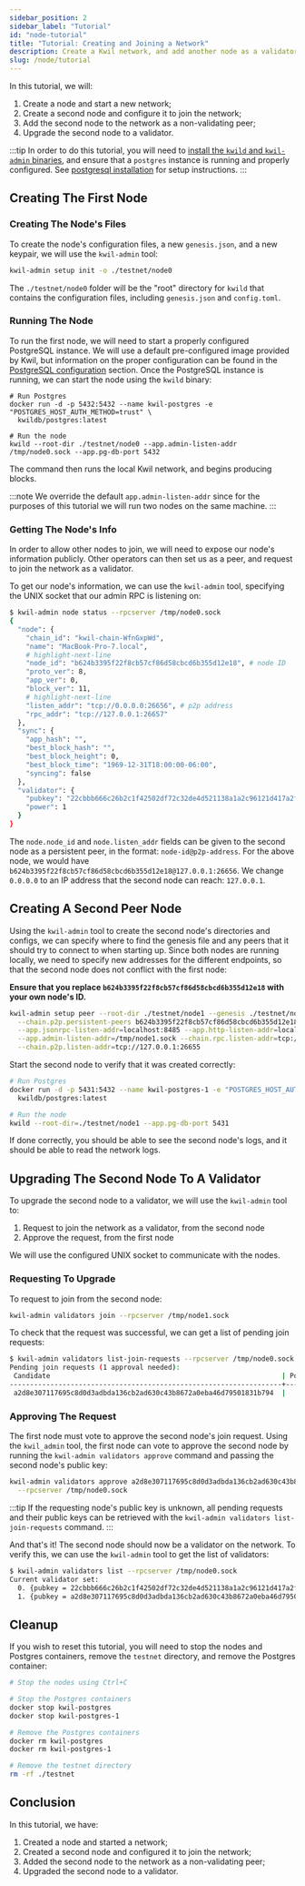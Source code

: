 ```yaml
---
sidebar_position: 2
sidebar_label: "Tutorial"
id: "node-tutorial"
title: "Tutorial: Creating and Joining a Network"
description: Create a Kwil network, and add another node as a validator
slug: /node/tutorial
---
```


In this tutorial, we will:

1. Create a node and start a new network;
2. Create a second node and configure it to join the network;
3. Add the second node to the network as a non-validating peer;
4. Upgrade the second node to a validator.

:::tip
In order to do this tutorial, you will need to [install the `kwild` and `kwil-admin` binaries](https://github.com/kwilteam/kwil-db/releases),
and ensure that a `postgres` instance is running and properly configured.
See [postgresql installation](/docs/daemon/installation#postgresql) for setup instructions.
:::

## Creating The First Node

### Creating The Node's Files

To create the node's configuration files, a new `genesis.json`, and a new keypair, we will use the `kwil-admin` tool:

```bash
kwil-admin setup init -o ./testnet/node0
```

The `./testnet/node0` folder will be the "root" directory for `kwild` that
contains the configuration files, including `genesis.json` and `config.toml`.

### Running The Node

To run the first node, we will need to start a properly configured PostgreSQL instance. We will use a default pre-configured image provided by
Kwil, but information on the proper configuration can be found in the [PostgreSQL configuration](/docs/daemon/installation#postgresql-configuration) section.
Once the PostgreSQL instance is running, we can start the node using the `kwild` binary:

```shell
# Run Postgres
docker run -d -p 5432:5432 --name kwil-postgres -e "POSTGRES_HOST_AUTH_METHOD=trust" \
  kwildb/postgres:latest

# Run the node
kwild --root-dir ./testnet/node0 --app.admin-listen-addr /tmp/node0.sock --app.pg-db-port 5432
```

The command then runs the local Kwil network, and begins producing blocks.

:::note
We override the default `app.admin-listen-addr` since for the purposes
of this tutorial we will run two nodes on the same machine.
:::

### Getting The Node's Info

In order to allow other nodes to join, we will need to expose our node's information publicly. Other operators can then set us as a peer,
and request to join the network as a validator.

To get our node's information, we can use the `kwil-admin` tool, specifying the UNIX socket that our admin RPC is listening on:

```bash
$ kwil-admin node status --rpcserver /tmp/node0.sock
{
  "node": {
    "chain_id": "kwil-chain-WfnGxpWd",
    "name": "MacBook-Pro-7.local",
    # highlight-next-line
    "node_id": "b624b3395f22f8cb57cf86d58cbcd6b355d12e18", # node ID
    "proto_ver": 8,
    "app_ver": 0,
    "block_ver": 11,
    # highlight-next-line
    "listen_addr": "tcp://0.0.0.0:26656", # p2p address
    "rpc_addr": "tcp://127.0.0.1:26657"
  },
  "sync": {
    "app_hash": "",
    "best_block_hash": "",
    "best_block_height": 0,
    "best_block_time": "1969-12-31T18:00:00-06:00",
    "syncing": false
  },
  "validator": {
    "pubkey": "22cbbb666c26b2c1f42502df72c32de4d521138a1a2c96121d417a2f341a759c",
    "power": 1
  }
}
```

The `node.node_id` and `node.listen_addr` fields can be given to the second node as a persistent peer, in the format: `node-id@p2p-address`.
For the above node, we would have `b624b3395f22f8cb57cf86d58cbcd6b355d12e18@127.0.0.1:26656`.  We change `0.0.0.0` to an IP address that the second node can reach: `127.0.0.1`.

## Creating A Second Peer Node

Using the `kwil-admin` tool to create the second node's directories and configs, we can specify where to find the genesis file and any
peers that it should try to connect to when starting up. Since both nodes are running locally, we need to specify
new addresses for the different endpoints, so that the second node does not conflict with the first node:

**Ensure that you replace `b624b3395f22f8cb57cf86d58cbcd6b355d12e18` with your own node's ID.**

```bash
kwil-admin setup peer --root-dir ./testnet/node1 --genesis ./testnet/node0/genesis.json \
  --chain.p2p.persistent-peers b624b3395f22f8cb57cf86d58cbcd6b355d12e18@127.0.0.1:26656 \
  --app.jsonrpc-listen-addr=localhost:8485 --app.http-listen-addr=localhost:8081 \
  --app.admin-listen-addr=/tmp/node1.sock --chain.rpc.listen-addr=tcp://127.0.0.1:26658 \
  --chain.p2p.listen-addr=tcp://127.0.0.1:26655
```

Start the second node to verify that it was created correctly:

```bash
# Run Postgres
docker run -d -p 5431:5432 --name kwil-postgres-1 -e "POSTGRES_HOST_AUTH_METHOD=trust" \
  kwildb/postgres:latest

# Run the node
kwild --root-dir=./testnet/node1 --app.pg-db-port 5431
```

If done correctly, you should be able to see the second node's logs, and it should be able to read the network logs.

## Upgrading The Second Node To A Validator

To upgrade the second node to a validator, we will use the `kwil-admin` tool to:

1. Request to join the network as a validator, from the second node
2. Approve the request, from the first node

We will use the configured UNIX socket to communicate with the nodes.

### Requesting To Upgrade

To request to join from the second node:

```bash
kwil-admin validators join --rpcserver /tmp/node1.sock
```

To check that the request was successful, we can get a list of pending join requests:

```bash
$ kwil-admin validators list-join-requests --rpcserver /tmp/node0.sock
Pending join requests (1 approval needed):
 Candidate                                                         | Power | Approvals | Expiration
-------------------------------------------------------------------+-------+-----------+------------
 a2d8e307117695c8d0d3adbda136cb2ad630c43b8672a0eba46d79501831b794  |     1 |         0 | 16728
```

### Approving The Request

The first node must vote to approve the second node's join request. Using the `kwil_admin` tool, the first node can
vote to approve the second node by running the `kwil-admin validators approve` command and passing the second node's public key:

```bash
kwil-admin validators approve a2d8e307117695c8d0d3adbda136cb2ad630c43b8672a0eba46d79501831b794 \
  --rpcserver /tmp/node0.sock
```

:::tip
If the requesting node's public key is unknown, all pending requests and their public keys can be retrieved with the `kwil-admin validators list-join-requests` command.
:::

And that's it! The second node should now be a validator on the network.  To verify this, we can use the `kwil-admin` tool to get the list of validators:

```bash
$ kwil-admin validators list --rpcserver /tmp/node0.sock
Current validator set:
  0. {pubkey = 22cbbb666c26b2c1f42502df72c32de4d521138a1a2c96121d417a2f341a759c, power = 1}
  1. {pubkey = a2d8e307117695c8d0d3adbda136cb2ad630c43b8672a0eba46d79501831b794, power = 1}
```

## Cleanup

If you wish to reset this tutorial, you will need to stop the nodes and Postgres containers, remove the `testnet` directory, and remove the Postgres container:

```bash
# Stop the nodes using Ctrl+C

# Stop the Postgres containers
docker stop kwil-postgres
docker stop kwil-postgres-1

# Remove the Postgres containers
docker rm kwil-postgres
docker rm kwil-postgres-1

# Remove the testnet directory
rm -rf ./testnet
```

## Conclusion

In this tutorial, we have:

1. Created a node and started a network;
2. Created a second node and configured it to join the network;
3. Added the second node to the network as a non-validating peer;
4. Upgraded the second node to a validator.
